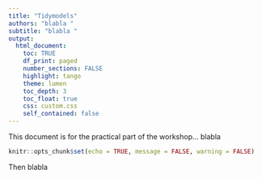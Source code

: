 ```yaml
---
title: "Tidymodels"
authors: "blabla "
subtitle: "blabla "
output: 
  html_document:
    toc: TRUE
    df_print: paged
    number_sections: FALSE
    highlight: tango
    theme: lumen
    toc_depth: 3
    toc_float: true
    css: custom.css 
    self_contained: false
---
```


This document is for the practical part of the workshop... blabla

```r
knitr::opts_chunk$set(echo = TRUE, message = FALSE, warning = FALSE)
```

Then blabla




